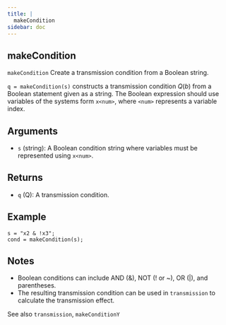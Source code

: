 ```yaml
--- 
title: | 
  makeCondition
sidebar: doc
---
```


::: {.doc-box}
::: {.callout-warning appearance="simple" icon="false" collapse="true"}    
# makeCondition


`makeCondition` Create a transmission condition from a Boolean string.

`q = makeCondition(s)` constructs a transmission condition $Q(b)$ from a
Boolean statement given as a string. The Boolean expression should use
variables of the systems form `x<num>`, where `<num>` represents a
variable index.

## Arguments
- `s` (string): A Boolean condition string where variables must be
represented using `x<num>`.

## Returns
- `q` (Q): A transmission condition.

## Example
```.matlab
s = "x2 & !x3";
cond = makeCondition(s);
```

## Notes
- Boolean conditions can include AND (&), NOT (! or ~), OR (|), and
parentheses.
- The resulting transmission condition can be used in `transmission` to
calculate the transmission effect.

See also `transmission`, `makeConditionY`
:::
:::


    